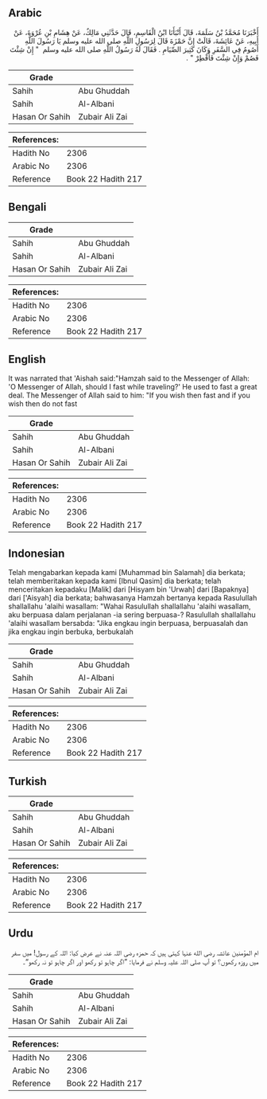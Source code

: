 ## Arabic

<div dir="rtl" lang="ar" style={{fontSize:'larger',backgroundColor:'#f8f9fa',padding:20}}>أَخْبَرَنَا مُحَمَّدُ بْنُ سَلَمَةَ، قَالَ أَنْبَأَنَا ابْنُ الْقَاسِمِ، قَالَ حَدَّثَنِي مَالِكٌ، عَنْ هِشَامِ بْنِ عُرْوَةَ، عَنْ أَبِيهِ، عَنْ عَائِشَةَ، قَالَتْ إِنَّ حَمْزَةَ قَالَ لِرَسُولِ اللَّهِ صلى الله عليه وسلم يَا رَسُولَ اللَّهِ أَصُومُ فِي السَّفَرِ وَكَانَ كَثِيرَ الصِّيَامِ ‏.‏ فَقَالَ لَهُ رَسُولُ اللَّهِ صلى الله عليه وسلم ‏ "‏ إِنْ شِئْتَ فَصُمْ وَإِنْ شِئْتَ فَأَفْطِرْ ‏"‏ ‏.‏</div><div style={{backgroundColor:'#f8f9fa',padding:20, marginBottom: 10}}><table>
      <thead>
        <tr>
          <th>Grade</th>
          <th></th>
        </tr>
      </thead>
      <tbody>
<tr><td>Sahih</td><td>Abu Ghuddah</td></tr><tr><td>Sahih</td><td>Al-Albani</td></tr><tr><td>Hasan Or Sahih</td><td>Zubair Ali Zai</td></tr></tbody></table><table>
        <thead>
          <tr>
            <th>References:</th>
            <th></th>
          </tr>
        </thead>
        <tbody><tr><td>Hadith No</td><td>2306</td></tr><tr><td>Arabic No</td><td>2306</td></tr><tr><td>Reference</td><td>Book 22 Hadith 217</td></tr></tbody></table></div>

## Bengali

<div dir="ltr" lang="bn" style={{fontSize:'larger',backgroundColor:'#f8f9fa',padding:20}}></div><div style={{backgroundColor:'#f8f9fa',padding:20, marginBottom: 10}}><table>
      <thead>
        <tr>
          <th>Grade</th>
          <th></th>
        </tr>
      </thead>
      <tbody>
<tr><td>Sahih</td><td>Abu Ghuddah</td></tr><tr><td>Sahih</td><td>Al-Albani</td></tr><tr><td>Hasan Or Sahih</td><td>Zubair Ali Zai</td></tr></tbody></table><table>
        <thead>
          <tr>
            <th>References:</th>
            <th></th>
          </tr>
        </thead>
        <tbody><tr><td>Hadith No</td><td>2306</td></tr><tr><td>Arabic No</td><td>2306</td></tr><tr><td>Reference</td><td>Book 22 Hadith 217</td></tr></tbody></table></div>

## English

<div dir="ltr" lang="en" style={{fontSize:'larger',backgroundColor:'#f8f9fa',padding:20}}>It was narrated that 'Aishah said:"Hamzah said to the Messenger of Allah: 'O Messenger of Allah, should I fast while traveling?' He used to fast a great deal. The Messenger of Allah said to him: "If you wish then fast and if you wish then do not fast</div><div style={{backgroundColor:'#f8f9fa',padding:20, marginBottom: 10}}><table>
      <thead>
        <tr>
          <th>Grade</th>
          <th></th>
        </tr>
      </thead>
      <tbody>
<tr><td>Sahih</td><td>Abu Ghuddah</td></tr><tr><td>Sahih</td><td>Al-Albani</td></tr><tr><td>Hasan Or Sahih</td><td>Zubair Ali Zai</td></tr></tbody></table><table>
        <thead>
          <tr>
            <th>References:</th>
            <th></th>
          </tr>
        </thead>
        <tbody><tr><td>Hadith No</td><td>2306</td></tr><tr><td>Arabic No</td><td>2306</td></tr><tr><td>Reference</td><td>Book 22 Hadith 217</td></tr></tbody></table></div>

## Indonesian

<div dir="ltr" lang="id" style={{fontSize:'larger',backgroundColor:'#f8f9fa',padding:20}}>Telah mengabarkan kepada kami [Muhammad bin Salamah] dia berkata; telah memberitakan kepada kami [Ibnul Qasim] dia berkata; telah menceritakan kepadaku [Malik] dari [Hisyam bin 'Urwah] dari [Bapaknya] dari ['Aisyah] dia berkata; bahwasanya Hamzah bertanya kepada Rasulullah shallallahu 'alaihi wasallam: "Wahai Rasulullah shallallahu 'alaihi wasallam, aku berpuasa dalam perjalanan -ia sering berpuasa-? Rasulullah shallallahu 'alaihi wasallam bersabda: "Jika engkau ingin berpuasa, berpuasalah dan jika engkau ingin berbuka, berbukalah</div><div style={{backgroundColor:'#f8f9fa',padding:20, marginBottom: 10}}><table>
      <thead>
        <tr>
          <th>Grade</th>
          <th></th>
        </tr>
      </thead>
      <tbody>
<tr><td>Sahih</td><td>Abu Ghuddah</td></tr><tr><td>Sahih</td><td>Al-Albani</td></tr><tr><td>Hasan Or Sahih</td><td>Zubair Ali Zai</td></tr></tbody></table><table>
        <thead>
          <tr>
            <th>References:</th>
            <th></th>
          </tr>
        </thead>
        <tbody><tr><td>Hadith No</td><td>2306</td></tr><tr><td>Arabic No</td><td>2306</td></tr><tr><td>Reference</td><td>Book 22 Hadith 217</td></tr></tbody></table></div>

## Turkish

<div dir="ltr" lang="tr" style={{fontSize:'larger',backgroundColor:'#f8f9fa',padding:20}}></div><div style={{backgroundColor:'#f8f9fa',padding:20, marginBottom: 10}}><table>
      <thead>
        <tr>
          <th>Grade</th>
          <th></th>
        </tr>
      </thead>
      <tbody>
<tr><td>Sahih</td><td>Abu Ghuddah</td></tr><tr><td>Sahih</td><td>Al-Albani</td></tr><tr><td>Hasan Or Sahih</td><td>Zubair Ali Zai</td></tr></tbody></table><table>
        <thead>
          <tr>
            <th>References:</th>
            <th></th>
          </tr>
        </thead>
        <tbody><tr><td>Hadith No</td><td>2306</td></tr><tr><td>Arabic No</td><td>2306</td></tr><tr><td>Reference</td><td>Book 22 Hadith 217</td></tr></tbody></table></div>

## Urdu

<div dir="rtl" lang="ur" style={{fontSize:'larger',backgroundColor:'#f8f9fa',padding:20}}>ام المؤمنین عائشہ رضی الله عنہا کہتی ہیں کہ حمزہ رضی اللہ عنہ نے عرض کیا: اللہ کے رسول! میں سفر میں روزہ رکھوں؟ تو آپ صلی اللہ علیہ وسلم نے فرمایا: ”اگر چاہو تو رکھو اور اگر چاہو تو نہ رکھو“۔</div><div style={{backgroundColor:'#f8f9fa',padding:20, marginBottom: 10}}><table>
      <thead>
        <tr>
          <th>Grade</th>
          <th></th>
        </tr>
      </thead>
      <tbody>
<tr><td>Sahih</td><td>Abu Ghuddah</td></tr><tr><td>Sahih</td><td>Al-Albani</td></tr><tr><td>Hasan Or Sahih</td><td>Zubair Ali Zai</td></tr></tbody></table><table>
        <thead>
          <tr>
            <th>References:</th>
            <th></th>
          </tr>
        </thead>
        <tbody><tr><td>Hadith No</td><td>2306</td></tr><tr><td>Arabic No</td><td>2306</td></tr><tr><td>Reference</td><td>Book 22 Hadith 217</td></tr></tbody></table></div>